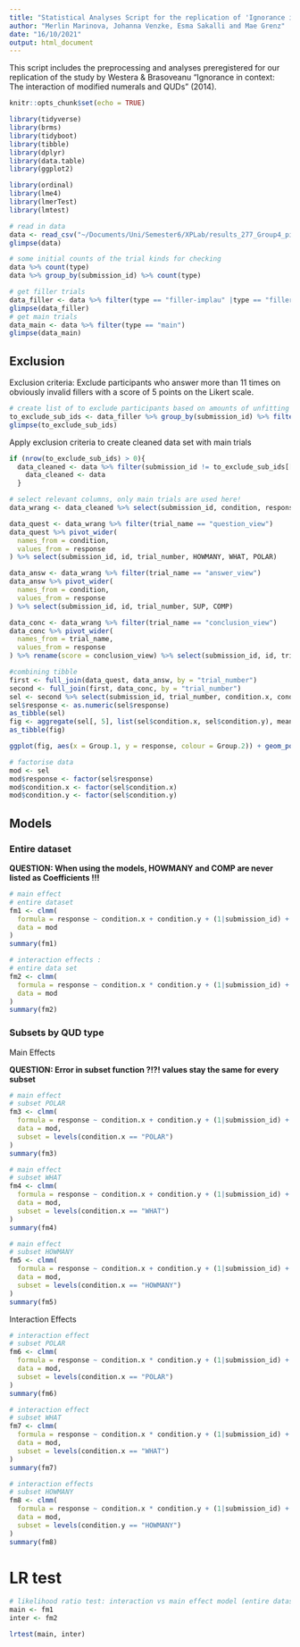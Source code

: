 ```yaml
---
title: "Statistical Analyses Script for the replication of 'Ignorance in context: The interaction of modified numerals and QUDs' (Westera & Brasoveanu, 2014)"
author: "Merlin Marinova, Johanna Venzke, Esma Sakalli and Mae Grenz"
date: "16/10/2021"
output: html_document
---
```

This script includes the preprocessing and analyses preregistered for our replication of the study by Westera & Brasoveanu "Ignorance in context: The interaction of modified numerals and QUDs" (2014).

```r
knitr::opts_chunk$set(echo = TRUE)
```

```r
library(tidyverse)
library(brms)
library(tidyboot)
library(tibble)
library(dplyr)
library(data.table)
library(ggplot2)

library(ordinal)
library(lme4)
library(lmerTest)
library(lmtest)
```


```r
# read in data
data <- read_csv("~/Documents/Uni/Semester6/XPLab/results_277_Group4_pilot_Group4.csv")
glimpse(data)
```

``` r
# some initial counts of the trial kinds for checking
data %>% count(type)
data %>% group_by(submission_id) %>% count(type)
```
```r
# get filler trials 
data_filler <- data %>% filter(type == "filler-implau" |type == "filler-plau" | type =="filler-oi" | type =="filler-ov")
glimpse(data_filler)
# get main trials
data_main <- data %>% filter(type == "main")
glimpse(data_main)
```
## Exclusion
Exclusion criteria: Exclude participants who answer more than 11 times on obviously invalid fillers with a score of 5 points on the Likert scale.
``` r
# create list of to exclude participants based on amounts of unfitting filler answers
to_exclude_sub_ids <- data_filler %>% group_by(submission_id) %>% filter(type == "filler-oi" & (response == "5")) %>% filter(length(submission_id) > 12) %>%  distinct(submission_id)
glimpse(to_exclude_sub_ids)
```
Apply exclusion criteria to create cleaned data set with main trials
``` r
if (nrow(to_exclude_sub_ids) > 0){
  data_cleaned <- data %>% filter(submission_id != to_exclude_sub_ids[['submission_id']]) %>% filter(type == "main") } else {
    data_cleaned <- data
  }
```

``` r
# select relevant columns, only main trials are used here!
data_wrang <- data_cleaned %>% select(submission_id, condition, response, id, trial_name, trial_number) 

data_quest <- data_wrang %>% filter(trial_name == "question_view")
data_quest %>% pivot_wider(
  names_from = condition,
  values_from = response
) %>% select(submission_id, id, trial_number, HOWMANY, WHAT, POLAR)

data_answ <- data_wrang %>% filter(trial_name == "answer_view")
data_answ %>% pivot_wider(
  names_from = condition,
  values_from = response
) %>% select(submission_id, id, trial_number, SUP, COMP)

data_conc <- data_wrang %>% filter(trial_name == "conclusion_view")
data_conc %>% pivot_wider(
  names_from = trial_name,
  values_from = response
) %>% rename(score = conclusion_view) %>% select(submission_id, id, trial_number, score)

#combining tibble
first <- full_join(data_quest, data_answ, by = "trial_number")
second <- full_join(first, data_conc, by = "trial_number")
sel <- second %>% select(submission_id, trial_number, condition.x, condition.y, response, id)
sel$response <- as.numeric(sel$response) 
as_tibble(sel)
fig <- aggregate(sel[, 5], list(sel$condition.x, sel$condition.y), mean)
as_tibble(fig)
```


``` r
ggplot(fig, aes(x = Group.1, y = response, colour = Group.2)) + geom_point()
```

``` r
# factorise data
mod <- sel
mod$response <- factor(sel$response)
mod$condition.x <- factor(sel$condition.x)
mod$condition.y <- factor(sel$condition.y)
```
## Models
### Entire dataset

**QUESTION: When using the models, HOWMANY and COMP are never listed as Coefficients !!!**
``` r
# main effect
# entire dataset
fm1 <- clmm(
  formula = response ~ condition.x + condition.y + (1|submission_id) + (1|id),
  data = mod
)
summary(fm1)
```
``` r
# interaction effects :
# entire data set
fm2 <- clmm(
  formula = response ~ condition.x * condition.y + (1|submission_id) + (1|id),
  data = mod
)
summary(fm2)
```

### Subsets by QUD type
Main Effects

**QUESTION: Error in subset function ?!?! values stay the same for every subset**

``` r
# main effect
# subset POLAR
fm3 <- clmm(
  formula = response ~ condition.x + condition.y + (1|submission_id) + (1|id),
  data = mod,
  subset = levels(condition.x == "POLAR")
)
summary(fm3)
```

``` r
# main effect
# subset WHAT
fm4 <- clmm(
  formula = response ~ condition.x + condition.y + (1|submission_id) + (1|id),
  data = mod,
  subset = levels(condition.x == "WHAT")
)
summary(fm4)
```

``` r
# main effect
# subset HOWMANY
fm5 <- clmm(
  formula = response ~ condition.x + condition.y + (1|submission_id) + (1|id),
  data = mod,
  subset = levels(condition.x == "HOWMANY")
)
summary(fm5)
```

Interaction Effects
``` r
# interaction effect
# subset POLAR
fm6 <- clmm(
  formula = response ~ condition.x * condition.y + (1|submission_id) + (1|id),
  data = mod,
  subset = levels(condition.x == "POLAR")
)
summary(fm6)
```

``` r
# interaction effect
# subset WHAT
fm7 <- clmm(
  formula = response ~ condition.x * condition.y + (1|submission_id) + (1|id),
  data = mod,
  subset = levels(condition.x == "WHAT")
)
summary(fm7)
```

``` r
# interaction effects
# subset HOWMANY
fm8 <- clmm(
  formula = response ~ condition.x * condition.y + (1|submission_id) + (1|id),
  data = mod,
  subset = levels(condition.y == "HOWMANY")
)
summary(fm8)
```

# LR test
```r
# likelihood ratio test: interaction vs main effect model (entire dataset)
main <- fm1
inter <- fm2

lrtest(main, inter)
```



